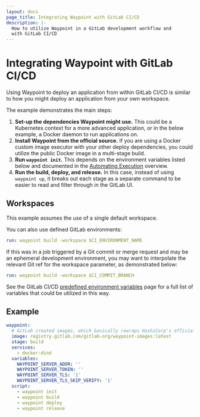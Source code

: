 ```yaml
---
layout: docs
page_title: Integrating Waypoint with GitLab CI/CD
description: |-
  How to utilize Waypoint in a GitLab development workflow and
  with GitLab CI/CD
---
```


# Integrating Waypoint with GitLab CI/CD

Using Waypoint to deploy an application from within GitLab CI/CD is similar to how you might deploy an application from your own workspace.

The example demonstrates the main steps:

1. **Set-up the dependencies Waypoint might use.** This could be
   a Kubernetes context for a more advanced application, or in the
   below example, a Docker daemon to run applications on.
2. **Install Waypoint from the official source.** If you are
   using a Docker custom image executor with your other deploy
   dependencies, you could utilize the public Docker image in a multi-stage build.
3. **Run `waypoint init`.** This depends on the environment variables listed
   below and documented in the [Automating Execution](/docs/automating-execution#init)
   overview.
4. **Run the build, deploy, and release.** In this case, instead of using `waypoint up`,
   it breaks out each stage as a separate command to be easier to read and
   filter through in the GitLab UI.

## Workspaces

This example assumes the use of a single default workspace.

You can also use defined GitLab environments:

```yaml
run: waypoint build -workspace $CI_ENVIRONMENT_NAME
```

If this was in a job triggered by a Git commit or merge request and may be an ephemeral development environment, you may want to interpolate the relevant Git ref for the workspace parameter, as demonstrated below:

```yaml
run: waypoint build -workspace $CI_COMMIT_BRANCH
```

See the GitLab CI/CD [predefined environment variables](https://docs.gitlab.com/ee/ci/variables/predefined_variables.html) page for a full list of variables that could be utilized in this way.

## Example

```yaml
waypoint:
  # GitLab created images, which basically rewraps HashiCorp's officially released binaries and may not match HashiCorp's checksums, See https://gitlab.com/gitlab-org/waypoint-images for more details about what goes into the images.
  image: registry.gitlab.com/gitlab-org/waypoint-images:latest
  stage: build
  services:
    - docker:dind
  variables:
    WAYPOINT_SERVER_ADDR: ''
    WAYPOINT_SERVER_TOKEN: ''
    WAYPOINT_SERVER_TLS: '1'
    WAYPOINT_SERVER_TLS_SKIP_VERIFY: '1'
  script:
    - waypoint init
    - waypoint build
    - waypoint deploy
    - waypoint release
```
